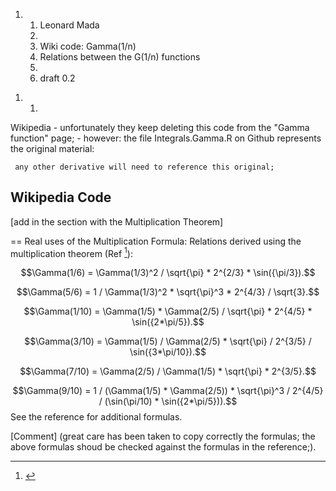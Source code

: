 

### Leonard Mada
###
### Wiki code: Gamma(1/n)
### Relations between the G(1/n) functions
###
### draft 0.2

#################

Wikipedia
- unfortunately they keep deleting this code from the "Gamma function" page;
- however: the file Integrals.Gamma.R on Github represents the original material:
  any other derivative will need to reference this original;


== Wikipedia Code ==
[add in the section with the Multiplication Theorem]

== Real uses of the Multiplication Formula:
Relations derived using the multiplication theorem (Ref <ref>
{{cite web |url= https://github.com/discoleo/R/blob/master/Math/Integrals.Gamma.R|title= Relations of the Gamma function|last= Mada|first= L.|date= 2020-04-24|website= R code on Github|publisher= Personal Research|access-date= 2020-04-24|quote=Relations between the G(1/n) functions}}
</ref>):
:<math>\Gamma(1/6) = \Gamma(1/3)^2 / \sqrt{\pi} * 2^{2/3} * \sin({\pi/3}).</math>
:<math>\Gamma(5/6) = 1 / \Gamma(1/3)^2 * \sqrt{\pi}^3 * 2^{4/3} / \sqrt{3}.</math>
:<math>\Gamma(1/10) = \Gamma(1/5) * \Gamma(2/5) / \sqrt{\pi} * 2^{4/5} * \sin({2*\pi/5}).</math>
:<math>\Gamma(3/10) = \Gamma(1/5) / \Gamma(2/5) * \sqrt{\pi} / 2^{3/5} / \sin({3*\pi/10}).</math>
:<math>\Gamma(7/10) = \Gamma(2/5) / \Gamma(1/5) * \sqrt{\pi} * 2^{3/5}.</math>
:<math>\Gamma(9/10) = 1 / (\Gamma(1/5) * \Gamma(2/5)) * \sqrt{\pi}^3 / 2^{4/5} / (\sin(\pi/10) * \sin({2*\pi/5})).</math>
See the reference for additional formulas.

[Comment]
(great care has been taken to copy correctly the formulas; the above formulas shoud be checked against the formulas in the reference;).

